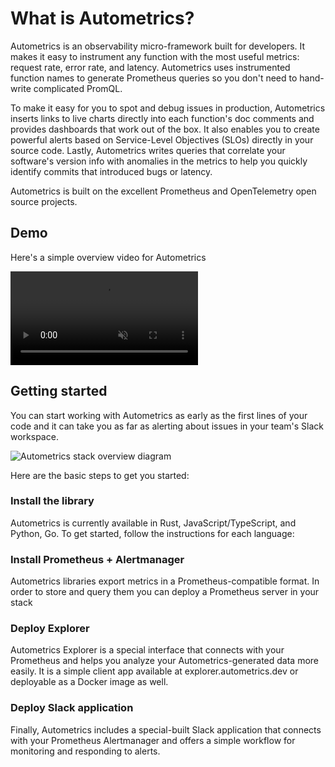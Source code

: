 
# What is Autometrics?

Autometrics is an observability micro-framework built for developers. It makes it easy to instrument any function with the most useful metrics: request rate, error rate, and latency. Autometrics uses instrumented function names to generate Prometheus queries so you don't need to hand-write complicated PromQL.

To make it easy for you to spot and debug issues in production, Autometrics inserts links to live charts directly into each function's doc comments and provides dashboards that work out of the box. It also enables you to create powerful alerts based on Service-Level Objectives (SLOs) directly in your source code. Lastly, Autometrics writes queries that correlate your software's version info with anomalies in the metrics to help you quickly identify commits that introduced bugs or latency.

Autometrics is built on the excellent Prometheus and OpenTelemetry open source projects.

## Demo

Here's a simple overview video for Autometrics

<p>
  <video
    controls
    loop
    muted
    src="https://user-images.githubusercontent.com/3262610/220152261-2ad6ab2b-f951-4b51-8d6e-855fb71440a3.mp4"
    alt="Autometrics demo video"
  ></video>
</p>

## Getting started

You can start working with Autometrics as early as the first lines of your code and it can take you as far as alerting about issues in your team's Slack workspace. 

![Autometrics stack overview diagram](/images/overview_diagram.png)

Here are the basic steps to get you started:

<Steps>

### Install the library

Autometrics is currently available in Rust, JavaScript/TypeScript, and
Python, Go. To get started, follow the instructions for each language:

<Cards num={2}>
  <Card arrow title="Rust" href="/rust/quickstart" />
  <Card arrow title="TypeScript" href="/typescript/quickstart" />
  <Card arrow title="Go" href="/go/quickstart" />
  <Card arrow title="Python" href="/python/quickstart" />
</Cards>

### Install Prometheus + Alertmanager

Autometrics libraries export metrics in a Prometheus-compatible format. In order to store and query them you can deploy a Prometheus server in your stack

<Cards num={2}>
  <Card arrow title="Kubernetes" href="/deploying-prometheus/kubernetes" />
  <Card arrow title="Docker" href="/deploying-prometheus/docker" />
</Cards>

### Deploy Explorer

Autometrics Explorer is a special interface that connects with your Prometheus and helps you analyze your Autometrics-generated data more easily. It is a simple client app available at explorer.autometrics.dev or deployable as a Docker image as well.

<Cards num={2}>
  <Card arrow title="Kubernetes" href="/deploying-explorer/kubernetes" />
  <Card arrow title="Docker" href="/deploying-explorer/docker" />
</Cards>

### Deploy Slack application

Finally, Autometrics includes a special-built Slack application that connects with your Prometheus Alertmanager and offers a simple workflow for monitoring and responding to alerts.

<Cards num={2}>
  <Card arrow title="Kubernetes" href="/deploying-alertmanager/kubernetes" />
  <Card arrow title="Docker" href="/deploying-alertmanager/docker" />
</Cards>

</Steps>
